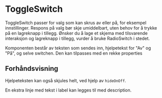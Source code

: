 
<Meta of={ToggleSwitchStories} />

# ToggleSwitch

ToggleSwitch passer for valg som kan skrus av eller på, for eksempel innstillinger. Respons på valg bør skje umiddelbart,
uten behov for å trykke på en lagreknapp i tillegg. Ønsker du å lage et skjema med tilsvarende interaksjon og lagreknapp i tillegg, vurder å bruke RadioSwitch i stedet.

Komponenten består av teksten som sendes inn, hjelpetekst for "Av" og "På", og selve switchen. Den kan tilpasses med en rekke properties

## Forhåndsvisning

<Canvas of={ToggleSwitchStories.Standard} />
<Controls of={ToggleSwitchStories.Standard} />

Hjelpeteksten kan også skjules helt, ved hjelp av `hideOnOff`.

<Canvas of={ToggleSwitchStories.HideOnOff} />

En ekstra linje med tekst i label kan legges til med description.

<Canvas of={ToggleSwitchStories.Description} />

